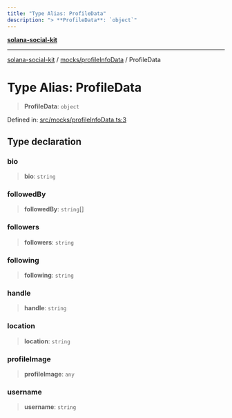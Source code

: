 ```yaml
---
title: "Type Alias: ProfileData"
description: "> **ProfileData**: `object`"
---
```


[**solana-social-kit**](../../../README.mdx)

***

[solana-social-kit](../../../README.mdx) / [mocks/profileInfoData](../README.mdx) / ProfileData

# Type Alias: ProfileData

> **ProfileData**: `object`

Defined in: [src/mocks/profileInfoData.ts:3](https://github.com/SendArcade/solana-social-starter/blob/bd4b3556b8f469c27ebb06f4df65b3a36b43ba3b/src/mocks/profileInfoData.ts#L3)

## Type declaration

### bio

> **bio**: `string`

### followedBy

> **followedBy**: `string`[]

### followers

> **followers**: `string`

### following

> **following**: `string`

### handle

> **handle**: `string`

### location

> **location**: `string`

### profileImage

> **profileImage**: `any`

### username

> **username**: `string`
